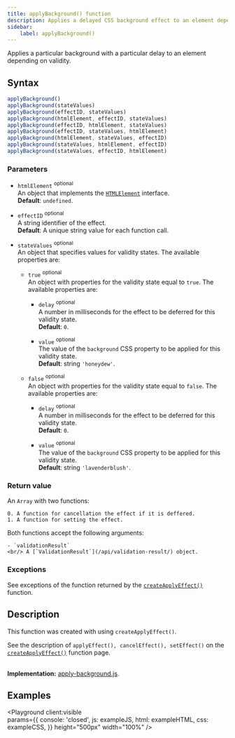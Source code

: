 ```yaml
---
title: applyBackground() function
description: Applies a delayed CSS background effect to an element depending on validity.
sidebar: 
    label: applyBackground()
---
```



Applies a particular background with a particular delay to an element depending on validity.

## Syntax

```js 
applyBackground()
applyBackground(stateValues)
applyBackground(effectID, stateValues)
applyBackground(htmlElement, effectID, stateValues)
applyBackground(effectID, htmlElement, stateValues)
applyBackground(effectID, stateValues, htmlElement)
applyBackground(htmlElement, stateValues, effectID)
applyBackground(stateValues, htmlElement, effectID)
applyBackground(stateValues, effectID, htmlElement)
```

### Parameters

- `htmlElement` <sup>optional</sup>
<br/> An object that implements the [`HTMLElement`](https://developer.mozilla.org/en-US/docs/Web/API/HTMLElement) interface.
<br/> **Default**: `undefined`.

- `effectID` <sup>optional</sup>
<br/> A string identifier of the effect.
<br/> **Default**: A unique string value for each function call.

- `stateValues` <sup>optional</sup>
<br/> An object that specifies values for validity states. The available properties are:

    - `true` <sup>optional</sup>
    <br/> An object with properties for the validity state equal to `true`. The available properties are:

        - `delay` <sup>optional</sup>
        <br/> A number in milliseconds for the effect to be deferred for this validity state.
        <br/> **Default**: `0`.
        
        - `value` <sup>optional</sup>
        <br/> The value of the `background` CSS property to be applied for this validity state.
        <br/> **Default**: string `'honeydew'`.

    - `false` <sup>optional</sup>
    <br/> An object with properties for the validity state equal to `false`. The available properties are:

        - `delay` <sup>optional</sup>
        <br/> A number in milliseconds for the effect to be deferred for this validity state.
        <br/> **Default**: `0`.
        
        - `value` <sup>optional</sup>
        <br/> The value of the `background` CSS property to be applied for this validity state.
        <br/> **Default**: string `'lavenderblush'`.

### Return value

An `Array` with two functions:

    0. A function for cancellation the effect if it is deffered.
    1. A function for setting the effect.

Both functions accept the following arguments:

    - `validationResult` 
    <br/> A [`ValidationResult`](/api/validation-result/) object. 

### Exceptions

See exceptions of the function returned by the [`createApplyEffect()`](/api/ui/helper-functions/create-apply-effect/#exceptions) function.

## Description

This function was created with using `createApplyEffect()`.

See the description of `applyEffect(), cancelEffect(), setEffect()` on the [`createApplyEffect()`](/api/ui/helper-functions/create-apply-effect/#description) function page.

<br/>**Implementation:** [apply-background.js](https://github.com/itihon/isomorphic-validation/blob/master/src/ui/apply-background.js).

## Examples

<Playground client:visible  
    params={{
        console: 'closed',
        js: exampleJS,
        html: exampleHTML,
        css: exampleCSS,
    }}
    height="500px"
    width="100%"
/>